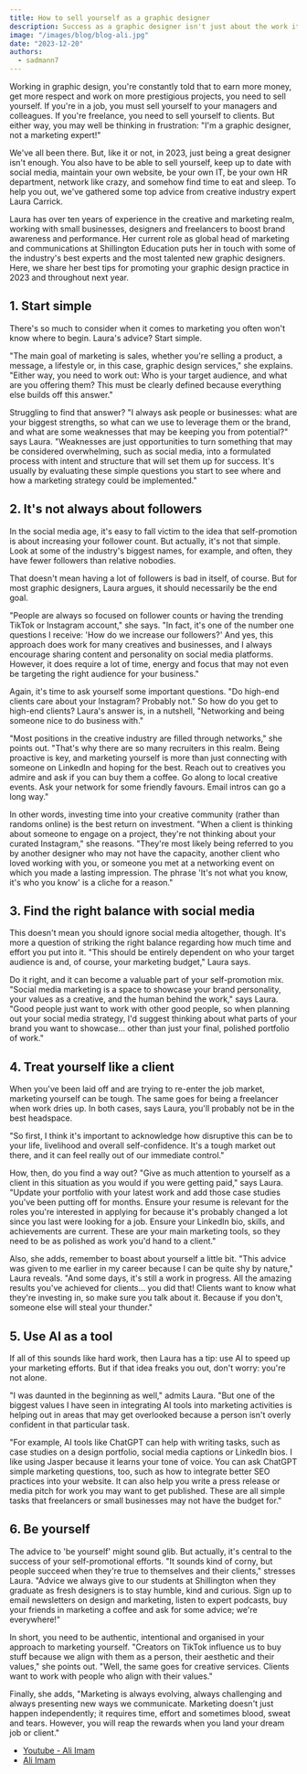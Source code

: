 ```yaml
---
title: How to sell yourself as a graphic designer
description: Success as a graphic designer isn't just about the work itself. Creative industry expert Laura Carrick offers six invaluable tips to help you promote yourself and boost your career opportunities and earnings.
image: "/images/blog/blog-ali.jpg"
date: "2023-12-20"
authors:
  - sadmann7
---
```


Working in graphic design, you're constantly told that to earn more money, get more respect and work on more prestigious projects, you need to sell yourself. If you're in a job, you must sell yourself to your managers and colleagues. If you're freelance, you need to sell yourself to clients. But either way, you may well be thinking in frustration: "I'm a graphic designer, not a marketing expert!"

We've all been there. But, like it or not, in 2023, just being a great designer isn't enough. You also have to be able to sell yourself, keep up to date with social media, maintain your own website, be your own IT, be your own HR department, network like crazy, and somehow find time to eat and sleep. To help you out, we've gathered some top advice from creative industry expert Laura Carrick.

Laura has over ten years of experience in the creative and marketing realm, working with small businesses, designers and freelancers to boost brand awareness and performance. Her current role as global head of marketing and communications at Shillington Education puts her in touch with some of the industry's best experts and the most talented new graphic designers. Here, we share her best tips for promoting your graphic design practice in 2023 and throughout next year.

## 1. Start simple

There's so much to consider when it comes to marketing you often won't know where to begin. Laura's advice? Start simple.

"The main goal of marketing is sales, whether you're selling a product, a message, a lifestyle or, in this case, graphic design services," she explains. "Either way, you need to work out: Who is your target audience, and what are you offering them? This must be clearly defined because everything else builds off this answer."

Struggling to find that answer? "I always ask people or businesses: what are your biggest strengths, so what can we use to leverage them or the brand, and what are some weaknesses that may be keeping you from potential?" says Laura. "Weaknesses are just opportunities to turn something that may be considered overwhelming, such as social media, into a formulated process with intent and structure that will set them up for success. It's usually by evaluating these simple questions you start to see where and how a marketing strategy could be implemented."

## 2. It's not always about followers

In the social media age, it's easy to fall victim to the idea that self-promotion is about increasing your follower count. But actually, it's not that simple. Look at some of the industry's biggest names, for example, and often, they have fewer followers than relative nobodies.

That doesn't mean having a lot of followers is bad in itself, of course. But for most graphic designers, Laura argues, it should necessarily be the end goal.

"People are always so focused on follower counts or having the trending TikTok or Instagram account," she says. "In fact, it's one of the number one questions I receive: 'How do we increase our followers?' And yes, this approach does work for many creatives and businesses, and I always encourage sharing content and personality on social media platforms. However, it does require a lot of time, energy and focus that may not even be targeting the right audience for your business."

Again, it's time to ask yourself some important questions. "Do high-end clients care about your Instagram? Probably not." So how do you get to high-end clients? Laura's answer is, in a nutshell, "Networking and being someone nice to do business with."

"Most positions in the creative industry are filled through networks," she points out. "That's why there are so many recruiters in this realm. Being proactive is key, and marketing yourself is more than just connecting with someone on LinkedIn and hoping for the best. Reach out to creatives you admire and ask if you can buy them a coffee. Go along to local creative events. Ask your network for some friendly favours. Email intros can go a long way."

In other words, investing time into your creative community (rather than randoms online) is the best return on investment. "When a client is thinking about someone to engage on a project, they're not thinking about your curated Instagram," she reasons. "They're most likely being referred to you by another designer who may not have the capacity, another client who loved working with you, or someone you met at a networking event on which you made a lasting impression. The phrase 'It's not what you know, it's who you know' is a cliche for a reason."

## 3. Find the right balance with social media

This doesn't mean you should ignore social media altogether, though. It's more a question of striking the right balance regarding how much time and effort you put into it. "This should be entirely dependent on who your target audience is and, of course, your marketing budget," Laura says.

Do it right, and it can become a valuable part of your self-promotion mix. "Social media marketing is a space to showcase your brand personality, your values as a creative, and the human behind the work," says Laura. "Good people just want to work with other good people, so when planning out your social media strategy, I'd suggest thinking about what parts of your brand you want to showcase... other than just your final, polished portfolio of work."

## 4. Treat yourself like a client

When you've been laid off and are trying to re-enter the job market, marketing yourself can be tough. The same goes for being a freelancer when work dries up. In both cases, says Laura, you'll probably not be in the best headspace.

"So first, I think it's important to acknowledge how disruptive this can be to your life, livelihood and overall self-confidence. It's a tough market out there, and it can feel really out of our immediate control."

How, then, do you find a way out? "Give as much attention to yourself as a client in this situation as you would if you were getting paid," says Laura. "Update your portfolio with your latest work and add those case studies you've been putting off for months. Ensure your resume is relevant for the roles you're interested in applying for because it's probably changed a lot since you last were looking for a job. Ensure your LinkedIn bio, skills, and achievements are current. These are your main marketing tools, so they need to be as polished as work you'd hand to a client."

Also, she adds, remember to boast about yourself a little bit. "This advice was given to me earlier in my career because I can be quite shy by nature," Laura reveals. "And some days, it's still a work in progress. All the amazing results you've achieved for clients… you did that! Clients want to know what they're investing in, so make sure you talk about it. Because if you don't, someone else will steal your thunder."

## 5. Use AI as a tool

If all of this sounds like hard work, then Laura has a tip: use AI to speed up your marketing efforts. But if that idea freaks you out, don't worry: you're not alone.

"I was daunted in the beginning as well," admits Laura. "But one of the biggest values I have seen in integrating AI tools into marketing activities is helping out in areas that may get overlooked because a person isn't overly confident in that particular task.

"For example, AI tools like ChatGPT can help with writing tasks, such as case studies on a design portfolio, social media captions or LinkedIn bios. I like using Jasper because it learns your tone of voice. You can ask ChatGPT simple marketing questions, too, such as how to integrate better SEO practices into your website. It can also help you write a press release or media pitch for work you may want to get published. These are all simple tasks that freelancers or small businesses may not have the budget for."

## 6. Be yourself

The advice to 'be yourself' might sound glib. But actually, it's central to the success of your self-promotional efforts. "It sounds kind of corny, but people succeed when they're true to themselves and their clients," stresses Laura. "Advice we always give to our students at Shillington when they graduate as fresh designers is to stay humble, kind and curious. Sign up to email newsletters on design and marketing, listen to expert podcasts, buy your friends in marketing a coffee and ask for some advice; we're everywhere!"

In short, you need to be authentic, intentional and organised in your approach to marketing yourself. "Creators on TikTok influence us to buy stuff because we align with them as a person, their aesthetic and their values," she points out. "Well, the same goes for creative services. Clients want to work with people who align with their values."

Finally, she adds, "Marketing is always evolving, always challenging and always presenting new ways we communicate. Marketing doesn't just happen independently; it requires time, effort and sometimes blood, sweat and tears. However, you will reap the rewards when you land your dream job or client."


- [Youtube - Ali Imam](https://www.youtube.com/channel/UCZYm9jYmDesAGzbyFacUSfA)
- [Ali Imam](https://aliimam.in)
